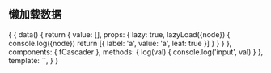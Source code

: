 
<Meta title="f-cascader" component={fCascader} />



## 懒加载数据

<Preview>
  <Story name="懒加载数据">
  {
    {
      data() {
        return {
          value: [],
          props: {
            lazy: true,
            lazyLoad({node}) {
              console.log({node})
              return [{
                label: 'a',
                value: 'a',
                leaf: true
              }]
            }
          }
        }
      },
      components: { fCascader },
      methods: {
        log(val) {
            console.log('input', val)
        }
      },
      template: `<fCascader :props="props" v-model="value" @input="log" />`,
    }
  }
  </Story>
</Preview>



